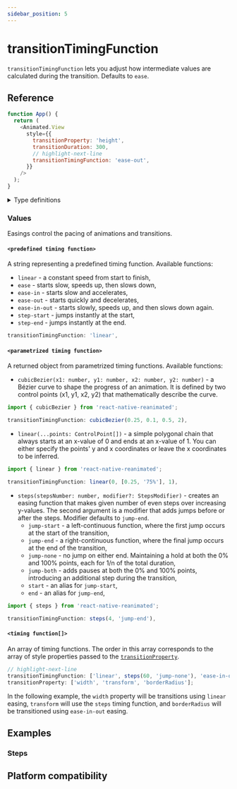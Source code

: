 ```yaml
---
sidebar_position: 5
---
```


# transitionTimingFunction

`transitionTimingFunction` lets you adjust how intermediate values are calculated during the transition. Defaults to `ease`.


<InteractiveExample
  src={TransitionTimingFunctionBasicSrc}
  component={TransitionTimingFunctionBasic}
/>

## Reference

```javascript
function App() {
  return (
    <Animated.View
      style={{
        transitionProperty: 'height',
        transitionDuration: 300,
        // highlight-next-line
        transitionTimingFunction: 'ease-out',
      }}
    />
  );
}
```

<details>
<summary>Type definitions</summary>

```typescript
type NormalizedCubicBezierEasing = {
  name: string;
  x1: number;
  y1: number;
  x2: number;
  y2: number;
};
type NormalizedLinearEasing = {
  name: string;
  points: Point[];
};
type NormalizedStepsEasing = {
  name: string;
  points: Point[];
};

type ControlPoint = number | [number, ...Percentage[]];

type StepsModifier =
  | 'jump-start'
  | 'start'
  | 'jump-end'
  | 'end'
  | 'jump-none'
  | 'jump-both';

type NormalizedCSSTimingFunction =
  | PredefinedTimingFunction
  | NormalizedCubicBezierEasing
  | NormalizedLinearEasing
  | NormalizedStepsEasing;

type PredefinedTimingFunction =
  | 'linear'
  | 'ease'
  | 'ease-in'
  | 'ease-out'
  | 'ease-in-out'
  | 'step-start'
  | 'step-end';

interface ParametrizedTimingFunction {
  toString(): string;
  normalize(): NormalizedCSSTimingFunction;
}

type CSSTimingFunction = PredefinedTimingFunction | ParametrizedTimingFunction;
type CSSTransitionTimingFunction = CSSTimingFunction | CSSTimingFunction[];
```

</details>

### Values

Easings control the pacing of animations and transitions.

#### `<predefined timing function>`

A string representing a predefined timing function. Available functions:

- `linear` - a constant speed from start to finish,
- `ease` - starts slow, speeds up, then slows down,
- `ease-in` - starts slow and accelerates,
- `ease-out` - starts quickly and decelerates,
- `ease-in-out` - starts slowly, speeds up, and then slows down again.
- `step-start` - jumps instantly at the start,
- `step-end` - jumps instantly at the end.

```typescript
transitionTimingFunction: 'linear',
```

#### `<parametrized timing function>`

A returned object from parametrized timing functions. Available functions:

- `cubicBezier(x1: number, y1: number, x2: number, y2: number)` - a Bézier curve to shape the progress of an animation. It is defined by two control points (x1, y1, x2, y2) that mathematically describe the curve.

<Indent>

```typescript
import { cubicBezier } from 'react-native-reanimated';

transitionTimingFunction: cubicBezier(0.25, 0.1, 0.5, 2),
```

</Indent>

- `linear(...points: ControlPoint[])` - a simple polygonal chain that always starts at an x-value of 0 and ends at an x-value of 1. You can either specify the points' y and x coordinates or leave the x coordinates to be inferred.

<Indent>

```typescript
import { linear } from 'react-native-reanimated';

transitionTimingFunction: linear(0, [0.25, '75%'], 1),
```

</Indent>

- `steps(stepsNumber: number, modifier?: StepsModifier)` - creates an easing function that makes given number of even steps over increasing y-values. The second argument is a modifier that adds jumps before or after the steps. Modifier defaults to `jump-end`.
  - `jump-start` - a left-continuous function, where the first jump occurs at the start of the transition,
  - `jump-end` - a right-continuous function, where the final jump occurs at the end of the transition,
  - `jump-none` - no jump on either end. Maintaining a hold at both the 0% and 100% points, each for 1/n of the total duration,
  - `jump-both` - adds pauses at both the 0% and 100% points, introducing an additional step during the transition,
  - `start` - an alias for `jump-start`,
  - `end` - an alias for `jump-end`,

<Indent>

```typescript
import { steps } from 'react-native-reanimated';

transitionTimingFunction: steps(4, 'jump-end'),
```

</Indent>

#### `<timing function[]>`

An array of timing functions. The order in this array corresponds to the array of style properties passed to the [`transitionProperty`](/docs/css-transitions/transition-property#style-property-1).

```typescript
// highlight-next-line
transitionTimingFunction: ['linear', steps(60, 'jump-none'), 'ease-in-out'];
transitionProperty: ['width', 'transform', 'borderRadius'];
```

In the following example, the `width` property will be transitions using `linear` easing, `transform` will use the `steps` timing function, and `borderRadius` will be transitioned using `ease-in-out` easing.

## Examples

### Steps


<InteractiveExample
  src={TransitionTimingFunctionStepsSrc}
  component={TransitionTimingFunctionSteps}
/>

## Platform compatibility

<PlatformCompatibility android ios web />
